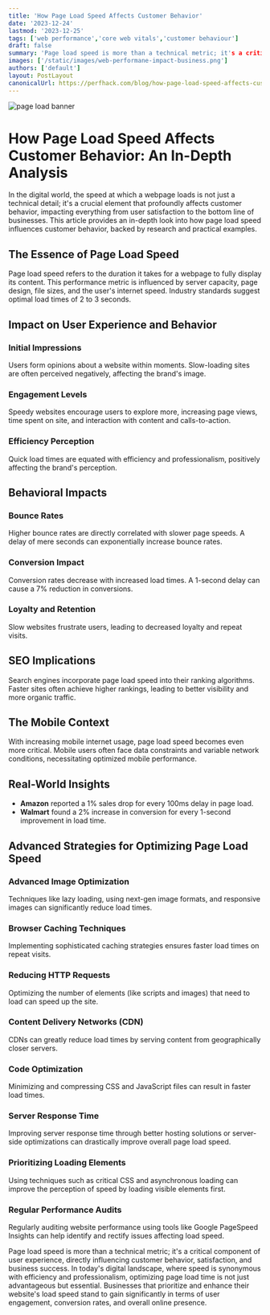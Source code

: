 ```yaml
---
title: 'How Page Load Speed Affects Customer Behavior'
date: '2023-12-24'
lastmod: '2023-12-25'
tags: ['web performance','core web vitals','customer behaviour']
draft: false
summary: 'Page load speed is more than a technical metric; it's a critical component of user experience, directly influencing customer behavior, satisfaction, and business success '
images: ['/static/images/web-performane-impact-business.png']
authors: ['default']
layout: PostLayout
canonicalUrl: https://perfhack.com/blog/how-page-load-speed-affects-customer-behavior
---
```


![page load banner](/static/images//web-performane-impact-business.png)

# How Page Load Speed Affects Customer Behavior: An In-Depth Analysis

In the digital world, the speed at which a webpage loads is not just a technical detail; it's a crucial element that profoundly affects customer behavior, impacting everything from user satisfaction to the bottom line of businesses. This article provides an in-depth look into how page load speed influences customer behavior, backed by research and practical examples.

## The Essence of Page Load Speed

Page load speed refers to the duration it takes for a webpage to fully display its content. This performance metric is influenced by server capacity, page design, file sizes, and the user's internet speed. Industry standards suggest optimal load times of 2 to 3 seconds.

## Impact on User Experience and Behavior

### Initial Impressions

Users form opinions about a website within moments. Slow-loading sites are often perceived negatively, affecting the brand's image.

### Engagement Levels

Speedy websites encourage users to explore more, increasing page views, time spent on site, and interaction with content and calls-to-action.

### Efficiency Perception

Quick load times are equated with efficiency and professionalism, positively affecting the brand's perception.

## Behavioral Impacts

### Bounce Rates

Higher bounce rates are directly correlated with slower page speeds. A delay of mere seconds can exponentially increase bounce rates.

### Conversion Impact

Conversion rates decrease with increased load times. A 1-second delay can cause a 7% reduction in conversions.

### Loyalty and Retention

Slow websites frustrate users, leading to decreased loyalty and repeat visits.

## SEO Implications

Search engines incorporate page load speed into their ranking algorithms. Faster sites often achieve higher rankings, leading to better visibility and more organic traffic.

## The Mobile Context

With increasing mobile internet usage, page load speed becomes even more critical. Mobile users often face data constraints and variable network conditions, necessitating optimized mobile performance.

## Real-World Insights

- **Amazon** reported a 1% sales drop for every 100ms delay in page load.
- **Walmart** found a 2% increase in conversion for every 1-second improvement in load time.

## Advanced Strategies for Optimizing Page Load Speed

### Advanced Image Optimization

Techniques like lazy loading, using next-gen image formats, and responsive images can significantly reduce load times.

### Browser Caching Techniques

Implementing sophisticated caching strategies ensures faster load times on repeat visits.

### Reducing HTTP Requests

Optimizing the number of elements (like scripts and images) that need to load can speed up the site.

### Content Delivery Networks (CDN)

CDNs can greatly reduce load times by serving content from geographically closer servers.

### Code Optimization

Minimizing and compressing CSS and JavaScript files can result in faster load times.

### Server Response Time

Improving server response time through better hosting solutions or server-side optimizations can drastically improve overall page load speed.

### Prioritizing Loading Elements

Using techniques such as critical CSS and asynchronous loading can improve the perception of speed by loading visible elements first.

### Regular Performance Audits

Regularly auditing website performance using tools like Google PageSpeed Insights can help identify and rectify issues affecting load speed.


Page load speed is more than a technical metric; it's a critical component of user experience, directly influencing customer behavior, satisfaction, and business success. In today's digital landscape, where speed is synonymous with efficiency and professionalism, optimizing page load time is not just advantageous but essential. Businesses that prioritize and enhance their website's load speed stand to gain significantly in terms of user engagement, conversion rates, and overall online presence.

